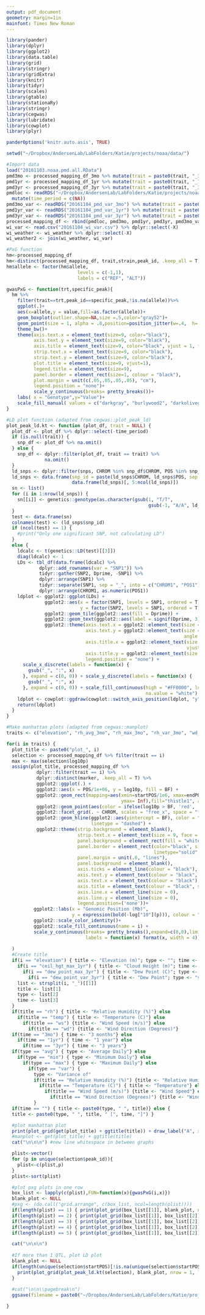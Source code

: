 ```yaml
---
output: pdf_document
geometry: margin=1in
mainfont: Times New Roman
---
```


```r
library(pander)
library(dplyr)
library(ggplot2)
library(data.table)
library(grid)
library(stringr)
library(gridExtra)
library(knitr)
library(tidyr)
library(scales)
library(gtable)
library(stationaRy)
library(stringr)
library(cegwas)
library(lubridate)
library(cowplot)
library(plyr)

panderOptions('knitr.auto.asis', TRUE)

setwd("~/Dropbox/AndersenLab/LabFolders/Katie/projects/noaa/data/")

#Import data
load("20161103.noaa.pmd.all.RData")
pmd3mo <- processed_mapping_df_3mo %>% mutate(trait = paste0(trait, "_3mo"))
pmd1yr <- processed_mapping_df_1yr %>% mutate(trait = paste0(trait, "_1yr"))
pmd3yr <- processed_mapping_df_3yr %>% mutate(trait = paste0(trait, "_3yr"))
pmdloc <- readRDS("~/Dropbox/AndersenLab/LabFolders/Katie/projects/noaa/data/now/20160715.pmd.152.location.rds") %>%
  mutate(time_period = c(NA))
pmd3mo_var <- readRDS("20161104_pmd_var_3mo") %>% mutate(trait = paste0(trait, "_var_3mo"), time_period = c(NA))
pmd1yr_var <- readRDS("20161104_pmd_var_1yr") %>% mutate(trait = paste0(trait, "_var_1yr"), time_period = c(NA))
pmd3yr_var <- readRDS("20161104_pmd_var_3yr") %>% mutate(trait = paste0(trait, "_var_3yr"), time_period = c(NA))
processed_mapping_df <- rbind(pmdloc, pmd3mo, pmd1yr, pmd3yr, pmd3mo_var, pmd1yr_var, pmd3yr_var)
wi_var <- read.csv("20161104_wi_var.csv") %>% dplyr::select(-X)
wi_weather <- wi_weather %>% dplyr::select(-X)
wi_weather2 <- join(wi_weather, wi_var)

```

```r
#PxG function
hm<-processed_mapping_df
hm<-distinct(processed_mapping_df, trait,strain,peak_id, .keep_all = T)
hm$allele <- factor(hm$allele,
                          levels = c(-1,1),
                          labels = c("REF", "ALT"))

gwasPxG <- function(trt,specific_peak){
  hm %>%
    filter(trait==trt,peak_id==specific_peak,!is.na(allele))%>%
    ggplot(.)+
    aes(x=allele,y = value,fill=as.factor(allele))+
    geom_boxplot(outlier.shape=NA,size =.5,color="gray52")+
    geom_point(size = 1, alpha = .8,position=position_jitter(w=.4,  h=.025),na.rm=TRUE)+
    theme_bw()+
    theme(axis.text.x = element_text(size=9, color="black"),
          axis.text.y = element_text(size=9, color="black"),
          axis.title = element_text(size=9, color="black", vjust = 1, face = "bold"),
          strip.text.x = element_text(size=9, color="black"),
          strip.text.y = element_text(size=9, color="black"),
          plot.title = element_text(size=9, vjust=1),
          legend.title = element_text(size=9),
          panel.border = element_rect(size=1, colour = "black"),
          plot.margin = unit(c(.05,.05,.05,.05), "cm"),
          legend.position = "none")+
          scale_y_continuous(breaks= pretty_breaks())+
    labs( x = "Genotype",y="Value")+
    scale_fill_manual( values = c("darkgray", "burlywood2", "darkolivegreen","black"))
}

#LD plot function (adapted from cegwas::plot_peak_ld)
plot_peak_ld.kt <- function (plot_df, trait = NULL) {
  plot_df <- plot_df %>% dplyr::select(-time_period)
  if (is.null(trait)) {
    snp_df <- plot_df %>% na.omit()
  } else {
    snp_df <- dplyr::filter(plot_df, trait == trait) %>% 
              na.omit()
  }
  ld_snps <- dplyr::filter(snps, CHROM %in% snp_df$CHROM, POS %in% snp_df$POS)
  ld_snps <- data.frame(snp_id = paste(ld_snps$CHROM, ld_snps$POS, sep = "_"),
                        data.frame(ld_snps)[, 5:ncol(ld_snps)])
  sn <- list()
  for (i in 1:nrow(ld_snps)) {
    sn[[i]] <- genetics::genotype(as.character(gsub(1, "T/T", 
                                                    gsub(-1, "A/A", ld_snps[i,4:ncol(ld_snps)]))))
  }
  test <- data.frame(sn)
  colnames(test) <- (ld_snps$snp_id)
  if (ncol(test) == 1) {
    #print("Only one significant SNP, not calculating LD")
  }
  else {
    ldcalc <- t(genetics::LD(test)[[3]])
    diag(ldcalc) <- 1
    LDs <- tbl_df(data.frame(ldcalc) %>% 
            dplyr::add_rownames(var = "SNP1")) %>%
            tidyr::gather(SNP2, Dprime, -SNP1) %>% 
            dplyr::arrange(SNP1) %>% 
            tidyr::separate(SNP1, sep = "_", into = c("CHROM1", "POS1"), remove = F) %>% 
            dplyr::arrange(CHROM1, as.numeric(POS1))
    ldplot <- ggplot2::ggplot(LDs) + 
              ggplot2::aes(x = factor(SNP1, levels = SNP1, ordered = T), 
                           y = factor(SNP2, levels = SNP1, ordered = T)) + 
              ggplot2::geom_tile(ggplot2::aes(fill = Dprime)) + 
              ggplot2::geom_text(ggplot2::aes(label = signif(Dprime, 3)), size = 6) + 
              ggplot2::theme(axis.text.x = ggplot2::element_text(size = 8, color = "black"), 
                             axis.text.y = ggplot2::element_text(size = 8, color = "black", 
                                                                 angle = -90, hjust = 0.5), 
                             axis.title.x = ggplot2::element_text(size = 0, color = "black", 
                                                                  vjust = -0.3), 
                             axis.title.y = ggplot2::element_text(size = 0, color = "black"), 
                             legend.position = "none") + 
      scale_x_discrete(labels = function(x) {
        gsub("_", ":", x)
      }, expand = c(0, 0)) + scale_y_discrete(labels = function(x) {
        gsub("_", ":", x)
      }, expand = c(0, 0)) + scale_fill_continuous(high = "#FF0000", low = "white", 
                                                   na.value = "white")
    ldplot <- cowplot::ggdraw(cowplot::switch_axis_position(ldplot, "y"))
    return(ldplot)
  }
}

#Make manhattan plots (adapted from cegwas::manplot)
traits <- c("elevation", "rh_avg_3mo", "rh_max_3mo", "rh_var_3mo", "wd_var_3mo", "ws_max_3mo", "ceil_hgt_max_1yr", "rh_avg_1yr", "rh_max_1yr", "rh_var_1yr", "temp_var_1yr", "wd_max_1yr", "wd_var_1yr", 'ws_var_1yr', "dew_point_max_3yr", "dew_point_var_3yr", "rh_avg_3yr", "rh_max_3yr", 'temp_avg_3yr', 'temp_min_3yr', 'temp_var_3yr', 'wd_max_3yr', 'wd_var_3yr', 'ws_var_3yr')

for(i in traits) {
  plot_title <- paste0("plot_", i)
  selection <- processed_mapping_df %>% filter(trait == i)
  max <- max(selection$log10p)
  assign(plot_title, processed_mapping_df %>% 
           dplyr::filter(trait == i) %>% 
           dplyr::distinct(marker, .keep_all = T) %>% 
           ggplot2::ggplot(.) + 
           ggplot2::aes(x = POS/1e+06, y = log10p, fill = BF) + 
           ggplot2::geom_rect(mapping=aes(xmin=startPOS/1e6, xmax=endPOS/1e6, ymin=0, 
                                          ymax= Inf),fill="thistle1", alpha=1) +
           ggplot2::geom_point(aes(color = ifelse(log10p > BF, 'red', 'black')), size = 1) +
           ggplot2::facet_grid(. ~ CHROM, scales = "free_x", space = "free_x") + 
           ggplot2::geom_hline(ggplot2::aes(yintercept = BF), color = "grey60", 
                               linetype = "dashed") + 
           ggplot2::theme(strip.background = element_blank(),
                          strip.text.x = element_text(size = 9, face = "bold"),
                          panel.background = element_rect(fill = "white"),
                          panel.border = element_rect(color="black", size=0.5,
                                                      linetype="solid", fill=NA),
                          panel.margin = unit(.6, "lines"),
                          panel.background = element_blank(),
                          axis.ticks = element_line(colour = "black"),
                          axis.text.y = element_text(colour = "black", size = 9),
                          axis.text.x = element_text(colour = "black"),
                          axis.title = element_text(colour = "black", size = 9, face = "bold"),
                          axis.line.x = element_line(size = 0),
                          axis.line.y = element_line(size = 0),
                          legend.position=('none'))+
          ggplot2::labs(x = "Genomic Position (Mb)", 
                        y = expression(bold(-log["10"](p))), colour = "red") +
          ggplot2::scale_color_identity()+
          ggplot2::scale_fill_continuous(name = i) +
          scale_y_continuous(breaks= pretty_breaks(),expand=c(0,0),limits=c(0,max+.075*max),
                             labels = function(x) format(x, width = 4))
         
  )
  #Create title
  if(i == "elevation") { title <- "Elevation (m)"; type <- ""; time <- ""} else 
    if(i == "ceil_hgt_max_1yr") { title <- "Cloud Height (m)"; time <- "1yr"; type <- "max" } else 
      if(i == "dew_point_max_3yr") { title <- "Dew Point (C)"; type <- "max"; time <- "3yr"} else 
        if(i == "dew_point_var_3yr") { title <- "Dew Point"; type <- "var"; time <- "3yr"} else {
    list <- strsplit(i, "_")[[1]]
    title <- list[1]
    type <- list[2]
    time <- list[3]
  }
  if(title == "rh") { title <- "Relative Humidity (%)"} else
    if(title == "temp") { title <- "Temperature (C)"} else
      if(title == "ws") {title <- "Wind Speed (m/s)"} else
        if(title == "wd") {title <- "Wind Direction (Degrees)"}
  if(time == "3mo") { time <- "3 months"} else
    if(time == "1yr") { time <- "1 year"} else
      if(time == "3yr") { time <- "3 years"}
  if(type == "avg") { type <- "Average Daily"} else
    if(type == "min") { type <- "Minimum Daily"} else
      if(type == "max") { type <- "Maximum Daily"} else
        if(type == "var") { 
          type <- "Variance of"
          if(title == "Relative Humidity (%)") {title <- "Relative Humidity"} else
            if(title == "Temperature (C)") { title <- "Temperature"} else
              if(title == "Wind Speed (m/s)") {title <- "Wind Speed"} else
                if(title == "Wind Direction (Degrees)") {title <- "Wind Direction"}
          }
  if(time == "") { title <- paste0(type, " ", title)} else {
  title <- paste0(type, " ", title, " [", time, "]") }

  #plot manhattan plot
  print(plot_grid(get(plot_title) + ggtitle(title)) + draw_label("A", x = 0.03, y = 0.83, fontface = "bold"))
  #manplot <- get(plot_title) + ggtitle(title)
  cat("\n\n\n") #new line whitespace in between graphs

  plist<-vector()
  for (p in unique(selection$peak_id)){
    plist<-c(plist,p)
  }
  plist<-sort(plist)

  #plot pxg plots in one row
  box_list <- lapply(c(plist),FUN=function(x){gwasPxG(i,x)})
  blank_plot <- NULL
  #pxg <- (do.call("grid.arrange", c(box_list, ncol=length(plist)))) 
  if(length(plist) == 1) { print(plot_grid(box_list[[1]], blank_plot, nrow = 1, labels = "B", hjust = -0.1)) } else
  if(length(plist) == 2) { print(plot_grid(box_list[[1]], box_list[[2]], blank_plot, nrow = 1, labels = "B", hjust = -0.1)) } else
  if(length(plist) == 3) { print(plot_grid(box_list[[1]], box_list[[2]], box_list[[3]], nrow = 1, labels = "B", hjust = -0.1)) } else
  if(length(plist) == 4) { print(plot_grid(box_list[[1]], box_list[[2]], box_list[[3]], box_list[[4]], nrow = 1, labels = "B", hjust = -0.1)) } else
  if(length(plist) == 5) { print(plot_grid(box_list[[1]], box_list[[2]], box_list[[3]], box_list[[4]], box_list[[5]], nrow = 1, labels = "B", hjust = -0.1)) }

  cat("\n\n\n")
  
  #If more than 1 QTL, plot LD plot
  blank_plot <- NULL
  if(length(unique(selection$startPOS)[!is.na(unique(selection$startPOS))]) > 1) {
    print(plot_grid(plot_peak_ld.kt(selection), blank_plot, nrow = 1, labels = "C", hjust = -0.1))
  } 
  
  #cat("\n\n\\pagebreak\n")
  ggsave(filename = paste0("~/Dropbox/AndersenLab/LabFolders/Katie/projects/noaa/figures/figureS", count))

}

```





